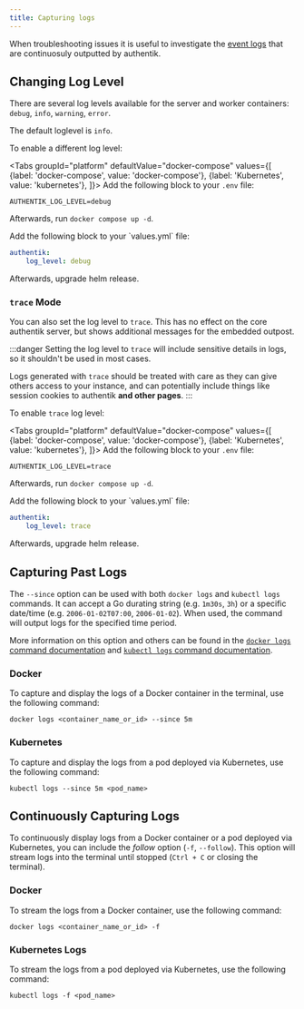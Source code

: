 ```yaml
---
title: Capturing logs
---
```


When troubleshooting issues it is useful to investigate the [event logs](../sys-mgmt/events/index.md) that are continuosuly outputted by authentik.

## Changing Log Level

There are several log levels available for the server and worker containers: `debug`, `info`, `warning`, `error`.

The default loglevel is `info`.

To enable a different log level:

<Tabs
groupId="platform"
defaultValue="docker-compose"
values={[
{label: 'docker-compose', value: 'docker-compose'},
{label: 'Kubernetes', value: 'kubernetes'},
]}>
<TabItem value="docker-compose">
Add the following block to your `.env` file:

```shell
AUTHENTIK_LOG_LEVEL=debug
```

Afterwards, run `docker compose up -d`.

  </TabItem>
  <TabItem value="kubernetes">
Add the following block to your `values.yml` file:

```yaml
authentik:
    log_level: debug
```

Afterwards, upgrade helm release.

  </TabItem>

### `trace` Mode

You can also set the log level to `trace`. This has no effect on the core authentik server, but shows additional messages for the embedded outpost.

:::danger
Setting the log level to `trace` will include sensitive details in logs, so it shouldn't be used in most cases.

Logs generated with `trace` should be treated with care as they can give others access to your instance, and can potentially include things like session cookies to authentik **and other pages**.
:::

To enable `trace` log level:

<Tabs
groupId="platform"
defaultValue="docker-compose"
values={[
{label: 'docker-compose', value: 'docker-compose'},
{label: 'Kubernetes', value: 'kubernetes'},
]}>
<TabItem value="docker-compose">
Add the following block to your `.env` file:

```shell
AUTHENTIK_LOG_LEVEL=trace
```

Afterwards, run `docker compose up -d`.

  </TabItem>
  <TabItem value="kubernetes">
Add the following block to your `values.yml` file:

```yaml
authentik:
    log_level: trace
```

Afterwards, upgrade helm release.

  </TabItem>

## Capturing Past Logs

The `--since` option can be used with both `docker logs` and `kubectl logs` commands. It can accept a Go durating string (e.g. `1m30s`, `3h`) or a specific date/time (e.g. `2006-01-02T07:00`, `2006-01-02`). When used, the command will output logs for the specified time period.

More information on this option and others can be found in the [`docker logs` command documentation](https://docs.docker.com/reference/cli/docker/container/logs/) and [`kubectl logs` command documentation](https://kubernetes.io/docs/reference/kubectl/generated/kubectl_logs/).

### Docker

To capture and display the logs of a Docker container in the terminal, use the following command:

```shell
docker logs <container_name_or_id> --since 5m
```

### Kubernetes

To capture and display the logs from a pod deployed via Kubernetes, use the following command:

```shell
kubectl logs --since 5m <pod_name>
```

## Continuously Capturing Logs

To continuously display logs from a Docker container or a pod deployed via Kubernetes, you can include the _follow_ option (`-f`, `--follow`). This option will stream logs into the terminal until stopped (`Ctrl + C` or closing the terminal).

### Docker

To stream the logs from a Docker container, use the following command:

```shell
docker logs <container_name_or_id> -f
```

### Kubernetes Logs

To stream the logs from a pod deployed via Kubernetes, use the following command:

```shell
kubectl logs -f <pod_name>
```
